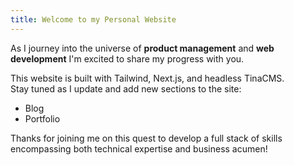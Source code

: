 ```yaml
---
title: Welcome to my Personal Website
---
```


As I journey into the universe of **product management** and **web development** I'm excited to share my progress with you.

This website is built with Tailwind, Next.js, and headless TinaCMS. \
Stay tuned as I update and add new sections to the site:

* Blog
* Portfolio

Thanks for joining me on this quest to develop a full stack of skills encompassing both technical expertise and business acumen!
